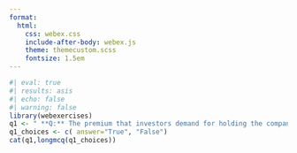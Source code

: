 ```yaml
---
format:
  html:
    css: webex.css
    include-after-body: webex.js
    theme: themecustom.scss
    fontsize: 1.5em
---
```

```r
#| eval: true
#| results: asis
#| echo: false
#| warning: false
library(webexercises)
q1 <- " **Q:** The premium that investors demand for holding the company's equity increases as the company's D/E ratio increases, which leads to an increase in the cost of capital of levered equity."
q1_choices <- c( answer="True", "False")
cat(q1,longmcq(q1_choices))
```
